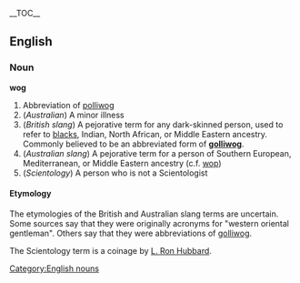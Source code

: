 {{wikipedia}}
__TOC__
== English ==
=== Noun ===
[[Category:English nouns]]
'''wog'''
#Abbreviation of [[polliwog]]
#(''Australian'') A minor illness
#(''British slang'') A pejorative term for any dark-skinned person, used to refer to [[blacks]], Indian, North African, or Middle Eastern ancestry.  Commonly believed to be an abbreviated form of '''[[golliwog]]'''. 
#(''Australian slang'') A pejorative term for a person of Southern European, Mediterranean, or Middle Eastern ancestry (c.f. [[wop]])
#(''Scientology'') A person who is not a Scientologist
====Etymology====
The etymologies of the British and Australian slang terms are uncertain.  Some sources say that they were originally acronyms for "western oriental gentleman".  Others say that they were abbreviations of [[golliwog]].

The Scientology term is a coinage by [[w:L. Ron Hubbard|L. Ron Hubbard]].